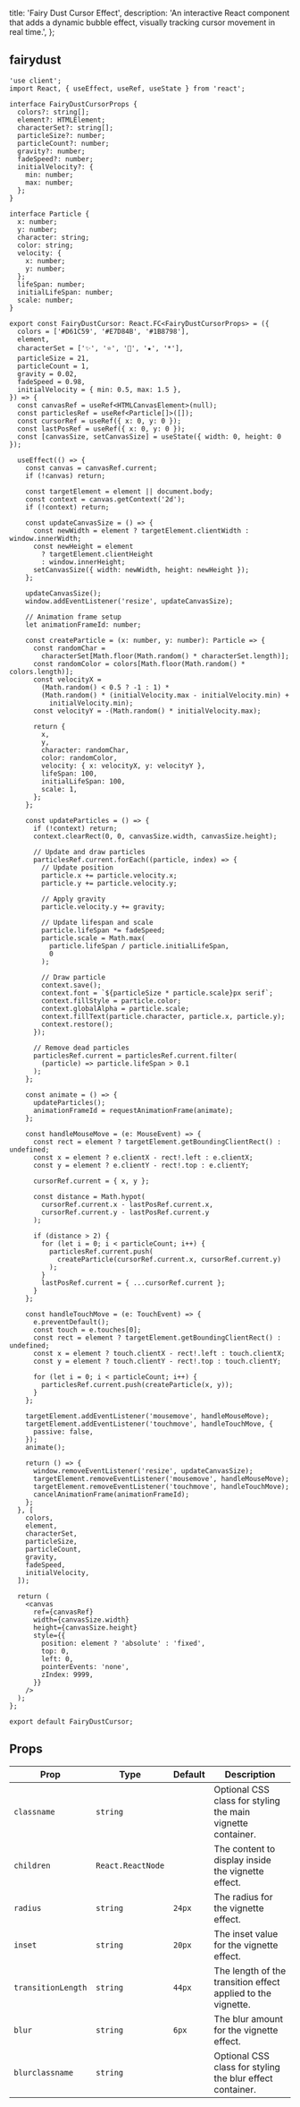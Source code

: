   title: 'Fairy Dust Cursor Effect',
  description:
    'An interactive React component that adds a dynamic bubble effect, visually tracking cursor movement in real time.',
};

<ComponentCodePreview name='fairydust-cursor' />

## fairydust

```tsx
'use client';
import React, { useEffect, useRef, useState } from 'react';

interface FairyDustCursorProps {
  colors?: string[];
  element?: HTMLElement;
  characterSet?: string[];
  particleSize?: number;
  particleCount?: number;
  gravity?: number;
  fadeSpeed?: number;
  initialVelocity?: {
    min: number;
    max: number;
  };
}

interface Particle {
  x: number;
  y: number;
  character: string;
  color: string;
  velocity: {
    x: number;
    y: number;
  };
  lifeSpan: number;
  initialLifeSpan: number;
  scale: number;
}

export const FairyDustCursor: React.FC<FairyDustCursorProps> = ({
  colors = ['#D61C59', '#E7D84B', '#1B8798'],
  element,
  characterSet = ['✨', '⭐', '🌟', '★', '*'],
  particleSize = 21,
  particleCount = 1,
  gravity = 0.02,
  fadeSpeed = 0.98,
  initialVelocity = { min: 0.5, max: 1.5 },
}) => {
  const canvasRef = useRef<HTMLCanvasElement>(null);
  const particlesRef = useRef<Particle[]>([]);
  const cursorRef = useRef({ x: 0, y: 0 });
  const lastPosRef = useRef({ x: 0, y: 0 });
  const [canvasSize, setCanvasSize] = useState({ width: 0, height: 0 });

  useEffect(() => {
    const canvas = canvasRef.current;
    if (!canvas) return;

    const targetElement = element || document.body;
    const context = canvas.getContext('2d');
    if (!context) return;

    const updateCanvasSize = () => {
      const newWidth = element ? targetElement.clientWidth : window.innerWidth;
      const newHeight = element
        ? targetElement.clientHeight
        : window.innerHeight;
      setCanvasSize({ width: newWidth, height: newHeight });
    };

    updateCanvasSize();
    window.addEventListener('resize', updateCanvasSize);

    // Animation frame setup
    let animationFrameId: number;

    const createParticle = (x: number, y: number): Particle => {
      const randomChar =
        characterSet[Math.floor(Math.random() * characterSet.length)];
      const randomColor = colors[Math.floor(Math.random() * colors.length)];
      const velocityX =
        (Math.random() < 0.5 ? -1 : 1) *
        (Math.random() * (initialVelocity.max - initialVelocity.min) +
          initialVelocity.min);
      const velocityY = -(Math.random() * initialVelocity.max);

      return {
        x,
        y,
        character: randomChar,
        color: randomColor,
        velocity: { x: velocityX, y: velocityY },
        lifeSpan: 100,
        initialLifeSpan: 100,
        scale: 1,
      };
    };

    const updateParticles = () => {
      if (!context) return;
      context.clearRect(0, 0, canvasSize.width, canvasSize.height);

      // Update and draw particles
      particlesRef.current.forEach((particle, index) => {
        // Update position
        particle.x += particle.velocity.x;
        particle.y += particle.velocity.y;

        // Apply gravity
        particle.velocity.y += gravity;

        // Update lifespan and scale
        particle.lifeSpan *= fadeSpeed;
        particle.scale = Math.max(
          particle.lifeSpan / particle.initialLifeSpan,
          0
        );

        // Draw particle
        context.save();
        context.font = `${particleSize * particle.scale}px serif`;
        context.fillStyle = particle.color;
        context.globalAlpha = particle.scale;
        context.fillText(particle.character, particle.x, particle.y);
        context.restore();
      });

      // Remove dead particles
      particlesRef.current = particlesRef.current.filter(
        (particle) => particle.lifeSpan > 0.1
      );
    };

    const animate = () => {
      updateParticles();
      animationFrameId = requestAnimationFrame(animate);
    };

    const handleMouseMove = (e: MouseEvent) => {
      const rect = element ? targetElement.getBoundingClientRect() : undefined;
      const x = element ? e.clientX - rect!.left : e.clientX;
      const y = element ? e.clientY - rect!.top : e.clientY;

      cursorRef.current = { x, y };

      const distance = Math.hypot(
        cursorRef.current.x - lastPosRef.current.x,
        cursorRef.current.y - lastPosRef.current.y
      );

      if (distance > 2) {
        for (let i = 0; i < particleCount; i++) {
          particlesRef.current.push(
            createParticle(cursorRef.current.x, cursorRef.current.y)
          );
        }
        lastPosRef.current = { ...cursorRef.current };
      }
    };

    const handleTouchMove = (e: TouchEvent) => {
      e.preventDefault();
      const touch = e.touches[0];
      const rect = element ? targetElement.getBoundingClientRect() : undefined;
      const x = element ? touch.clientX - rect!.left : touch.clientX;
      const y = element ? touch.clientY - rect!.top : touch.clientY;

      for (let i = 0; i < particleCount; i++) {
        particlesRef.current.push(createParticle(x, y));
      }
    };

    targetElement.addEventListener('mousemove', handleMouseMove);
    targetElement.addEventListener('touchmove', handleTouchMove, {
      passive: false,
    });
    animate();

    return () => {
      window.removeEventListener('resize', updateCanvasSize);
      targetElement.removeEventListener('mousemove', handleMouseMove);
      targetElement.removeEventListener('touchmove', handleTouchMove);
      cancelAnimationFrame(animationFrameId);
    };
  }, [
    colors,
    element,
    characterSet,
    particleSize,
    particleCount,
    gravity,
    fadeSpeed,
    initialVelocity,
  ]);

  return (
    <canvas
      ref={canvasRef}
      width={canvasSize.width}
      height={canvasSize.height}
      style={{
        position: element ? 'absolute' : 'fixed',
        top: 0,
        left: 0,
        pointerEvents: 'none',
        zIndex: 9999,
      }}
    />
  );
};

export default FairyDustCursor;
```

## Props

| Prop               | Type              | Default | Description                                                  |
| ------------------ | ----------------- | ------- | ------------------------------------------------------------ |
| `classname`        | `string`          |         | Optional CSS class for styling the main vignette container.  |
| `children`         | `React.ReactNode` |         | The content to display inside the vignette effect.           |
| `radius`           | `string`          | `24px`  | The radius for the vignette effect.                          |
| `inset`            | `string`          | `20px`  | The inset value for the vignette effect.                     |
| `transitionLength` | `string`          | `44px`  | The length of the transition effect applied to the vignette. |
| `blur`             | `string`          | `6px`   | The blur amount for the vignette effect.                     |
| `blurclassname`    | `string`          |         | Optional CSS class for styling the blur effect container.    |
